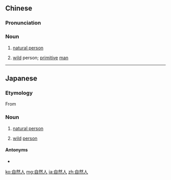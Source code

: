==Chinese==
{{zh-forms|type=21}}

===Pronunciation===
{{zh-pron
|m=zìránrén
|mn=chū-jiân-jîn
|cat=n
}}

===Noun===
{{zh-noun}}

# {{lb|zh|legal}} [[natural person]]
# [[wild]] person; [[primitive]] [[man]]

----

==Japanese==
{{ja-kanjitab|し|ぜん|じん|yomi=on}}

===Etymology===
From {{compound|lang=ja|自然|tr1=shizen|t1=nature|人|tr2=jin|t2=person}}

===Noun===
{{ja-noun|しぜんじん}}

# {{lb|ja|law}} [[natural person]]
# [[wild]] [[person]]

====Antonyms====
* {{ja-r|法人|ほうじん|gloss=[[legal person]]}}

[[ko:自然人]]
[[mg:自然人]]
[[ja:自然人]]
[[zh:自然人]]